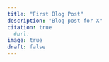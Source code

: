```yaml
---
title: "First Blog Post"
description: "Blog post for X"
citation: true
  #url:
image: true
draft: false
---
```



